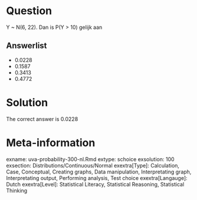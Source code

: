 Question
========

Y ~ N(6, 22). Dan is P(Y > 10) gelijk aan 

Answerlist
----------
* 0.0228
* 0.1587
* 0.3413
* 0.4772

Solution
========

The correct answer is  0.0228 

Meta-information
================
exname: uva-probability-300-nl.Rmd 
extype: schoice 
exsolution: 100 
exsection: Distributions/Continuous/Normal
exextra[Type]: Calculation, Case, Conceptual, Creating graphs, Data manipulation, Interpretating graph, Interpretating output, Performing analysis, Test choice 
exextra[Langauge]: Dutch 
exextra[Level]: Statistical Literacy, Statistical Reasoning, Statistical Thinking 
